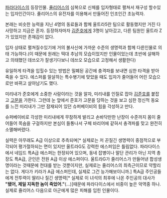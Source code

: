 [[파라다이스]]의 등장인물. [[쥴리어스]]의 심복으로 신체를 입자형태로 펼쳐서 재구성 할수있는 입자인간이다. 쥴리어스의 유전자를 이용해서 만들어진 인조인간 초능력자.

본래는 비슷한 능력을 지닌 4명의 동료들과 함께 울트라5란 팀으로 활동했지만 거진 다 사망하고 지금은 혼자. 등장하자마자 [[김준호]]에게 3명이 날아갔고, 다른 팀원인 울트라 Z가 있었지만 존재감이 없다.

입자 상태로 펼쳐질수있기에 거의 불사신에 가까운 수준의 생명력과 함께 다른인물로 의태 가능하다.(이 때문에 원래는 떡대 추남의 모습이었지만 인물이었는데 초반에 살해하고 의태했던 데쓰오가 잘생기다보니 데쓰오 모습으로 고정해서 생활한다)
  
유일하게 타격을 입힐수 있는 방법은 밀폐된 공간에 충격파를 보내면 심한 타격을 받아 죽을 수 있다. 에스퍼를 말살하는 특수병기에 맞았을 때도 입자가 줄어들어 어린 모습으로만 바뀌고 살아남기도 했다.

미리내가 준호에게 소중한 사람이라는 것을 알자, 미리내를 인질로 잡아 [[김준호]]를 붙잡고 [[고문]]을 가한다. 그런데 눈 앞에서 준호가 고문을 당하는 것을 보고 심한 정신적 동요를 느낀 미리내가 그만 잠재되어 있던 슈퍼베이비의 힘을 각성하고 만다.

슈퍼베이비로 각성한 미리내에게 무참하게 발리고 손바닥만한 난장이 수준까지 몸이 줄어들어 목숨을 구걸하지만 본심이 들통나서 구체 바리어에 같혀서 충격파를 맞고 완전히 소멸해버렸다.

실력은 아무래도 A급 이상으로 추측되며[* 실제로는 저 끈질긴 생명력이 중점적으로 부각되어 평가절하되는 면이 있지만 울트라G도 강력한 에스퍼임은 틀림없다. 파라다이스에서 네임드 특A급 에스퍼는 한정되어 있으며, 동네 잡병이나 말단 관리가 아닌 지역 총장도 특A급, 군인은 전원 A급 이상 에스퍼이다. 울트라G가 줄리어스가 만들어낸 합성생명이라는 것때문에 천대를 받는 것뿐이지만, 실제로는 줄리어스의 최측근이므로 약할리는 없다. 게다가 키라가 A급 에스퍼인데, 실제로 그건 능가해보이니까.] 특A급  주인공들에게 전투력이 딸리나 질긴 생명력[* 실제로 이 녀석의 최후에 나온 주인공의 대사가 '''"됐어, 제일 지독한 놈이 죽었어."'''(...)]때문에 파라다이스에서 비중이 높은 악역중 하나. 실제로 쥴리어스 다음으로 아군에게 많은 피해를 입힌 인물이다.
